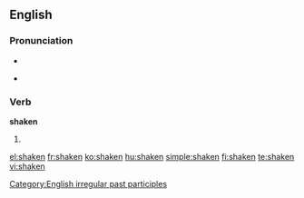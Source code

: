 ==English==

===Pronunciation===
* {{IPA|/'ʃeɪkən/}}
* {{audio|en-us-shaken.ogg|Audio (US)}}
*: {{rhymes|eɪkən}}

===Verb===
'''shaken'''

# {{past participle of|[[shake]]}}

[[Category:English irregular past participles]]

[[el:shaken]]
[[fr:shaken]]
[[ko:shaken]]
[[hu:shaken]]
[[simple:shaken]]
[[fi:shaken]]
[[te:shaken]]
[[vi:shaken]]